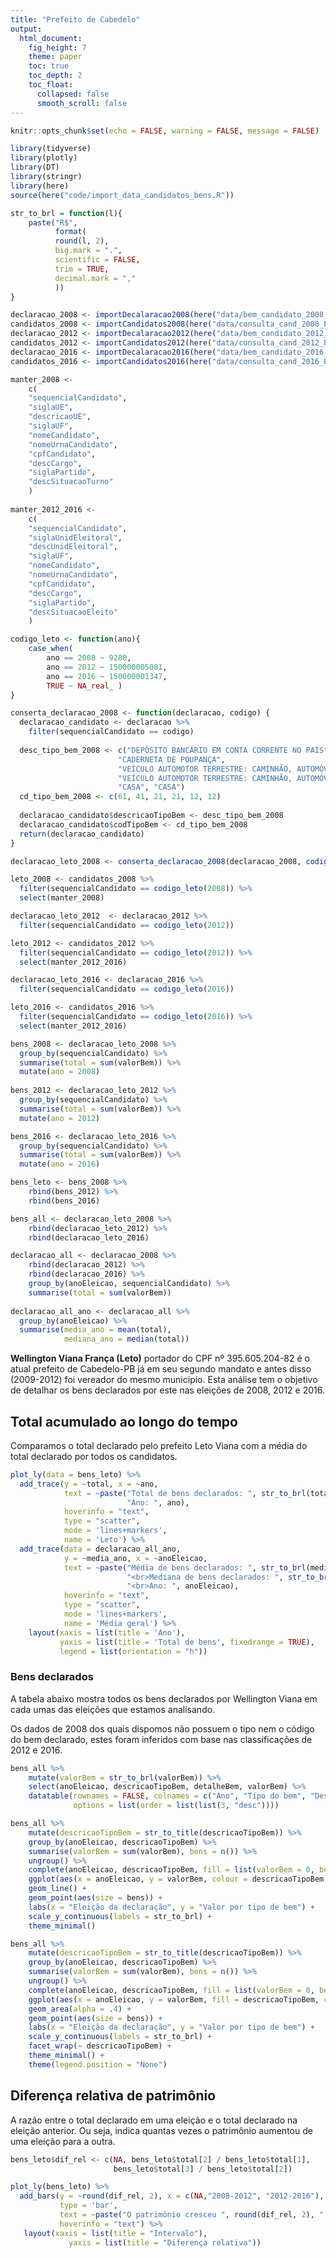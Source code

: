 ```yaml
---
title: "Prefeito de Cabedelo"
output: 
  html_document:
    fig_height: 7
    theme: paper
    toc: true
    toc_depth: 2
    toc_float:
      collapsed: false
      smooth_scroll: false
---
```


```r
knitr::opts_chunk$set(echo = FALSE, warning = FALSE, message = FALSE)

library(tidyverse)
library(plotly)
library(DT)
library(stringr)
library(here)
source(here("code/import_data_candidatos_bens.R"))

str_to_brl = function(l){
    paste("R$",
          format(
          round(l, 2),
          big.mark = ".",
          scientific = FALSE,
          trim = TRUE,
          decimal.mark = ","
          ))
} 
```


```r
declaracao_2008 <- importDecalaracao2008(here("data/bem_candidato_2008_PB.txt"))
candidatos_2008 <- importCandidatos2008(here("data/consulta_cand_2008_PB.txt"))
declaracao_2012 <- importDecalaracao2012(here("data/bem_candidato_2012_PB.txt"))
candidatos_2012 <- importCandidatos2012(here("data/consulta_cand_2012_PB.txt"))
declaracao_2016 <- importDecalaracao2016(here("data/bem_candidato_2016_PB.txt"))
candidatos_2016 <- importCandidatos2016(here("data/consulta_cand_2016_PB.txt"))

manter_2008 <-
    c(
    "sequencialCandidato",
    "siglaUE",
    "descricaoUE",
    "siglaUF",
    "nomeCandidato",
    "nomeUrnaCandidato",
    "cpfCandidato",
    "descCargo",
    "siglaPartido",
    "descSituacaoTurno"
    )
    
manter_2012_2016 <-
    c(
    "sequencialCandidato",
    "siglaUnidEleitoral",
    "descUnidEleitoral",
    "siglaUF",
    "nomeCandidato",
    "nomeUrnaCandidato",
    "cpfCandidato",
    "descCargo",
    "siglaPartido",
    "descSituacaoEleito"
    )

codigo_leto <- function(ano){
    case_when(
        ano == 2008 ~ 9280, 
        ano == 2012 ~ 150000005081,
        ano == 2016 ~ 150000001347,
        TRUE ~ NA_real_ )
}
```    

```r
conserta_declaracao_2008 <- function(declaracao, codigo) {
  declaracao_candidato <- declaracao %>%
    filter(sequencialCandidato == codigo)
  
  desc_tipo_bem_2008 <- c("DEPÓSITO BANCÁRIO EM CONTA CORRENTE NO PAÍS", 
                        "CADERNETA DE POUPANÇA", 
                        "VEÍCULO AUTOMOTOR TERRESTRE: CAMINHÃO, AUTOMÓVEL, MOTO, ETC.",
                        "VEÍCULO AUTOMOTOR TERRESTRE: CAMINHÃO, AUTOMÓVEL, MOTO, ETC.", 
                        "CASA", "CASA")
  cd_tipo_bem_2008 <- c(61, 41, 21, 21, 12, 12)
  
  declaracao_candidato$descricaoTipoBem <- desc_tipo_bem_2008
  declaracao_candidato$codTipoBem <- cd_tipo_bem_2008
  return(declaracao_candidato)
}

declaracao_leto_2008 <- conserta_declaracao_2008(declaracao_2008, codigo_leto(2008))

leto_2008 <- candidatos_2008 %>%
  filter(sequencialCandidato == codigo_leto(2008)) %>%
  select(manter_2008)

declaracao_leto_2012  <- declaracao_2012 %>%
  filter(sequencialCandidato == codigo_leto(2012))

leto_2012 <- candidatos_2012 %>%
  filter(sequencialCandidato == codigo_leto(2012)) %>%
  select(manter_2012_2016)

declaracao_leto_2016 <- declaracao_2016 %>%
  filter(sequencialCandidato == codigo_leto(2016))

leto_2016 <- candidatos_2016 %>%
  filter(sequencialCandidato == codigo_leto(2016)) %>%
  select(manter_2012_2016)

bens_2008 <- declaracao_leto_2008 %>%
  group_by(sequencialCandidato) %>%
  summarise(total = sum(valorBem)) %>%
  mutate(ano = 2008)
  
bens_2012 <- declaracao_leto_2012 %>%
  group_by(sequencialCandidato) %>%
  summarise(total = sum(valorBem)) %>%
  mutate(ano = 2012)

bens_2016 <- declaracao_leto_2016 %>%
  group_by(sequencialCandidato) %>%
  summarise(total = sum(valorBem)) %>%
  mutate(ano = 2016)

bens_leto <- bens_2008 %>% 
    rbind(bens_2012) %>% 
    rbind(bens_2016)

bens_all <- declaracao_leto_2008 %>% 
    rbind(declaracao_leto_2012) %>% 
    rbind(declaracao_leto_2016)

declaracao_all <- declaracao_2008 %>%
    rbind(declaracao_2012) %>%
    rbind(declaracao_2016) %>%
    group_by(anoEleicao, sequencialCandidato) %>%
    summarise(total = sum(valorBem))
    
declaracao_all_ano <- declaracao_all %>%
  group_by(anoEleicao) %>%
  summarise(media_ano = mean(total),
            mediana_ano = median(total))
```

**Wellington Viana França (Leto)** portador do CPF nº 395.605.204-82 é o atual prefeito de Cabedelo-PB já em seu segundo mandato e antes disso (2009-2012) foi vereador do mesmo município. Esta análise tem o objetivo de detalhar os bens declarados por este nas eleições de 2008, 2012 e 2016.

## Total acumulado ao longo do tempo

Comparamos o total declarado pelo prefeito Leto Viana com a média do total declarado por todos os candidatos.

```r
plot_ly(data = bens_leto) %>%
  add_trace(y = ~total, x = ~ano,
            text = ~paste("Total de bens declarados: ", str_to_brl(total), "<br>",
                          "Ano: ", ano),
            hoverinfo = "text",
            type = "scatter",
            mode = 'lines+markers',
            name = 'Leto') %>%
  add_trace(data = declaracao_all_ano,
            y = ~media_ano, x = ~anoEleicao,
            text = ~paste("Média de bens declarados: ", str_to_brl(media_ano),
                          "<br>Mediana de bens declarados: ", str_to_brl(mediana_ano),
                          "<br>Ano: ", anoEleicao),
            hoverinfo = "text",
            type = "scatter",
            mode = 'lines+markers',
            name = 'Média geral') %>%
    layout(xaxis = list(title = 'Ano'),
           yaxis = list(title = 'Total de bens', fixedrange = TRUE),
           legend = list(orientation = "h"))
```

### Bens declarados

A tabela abaixo mostra todos os bens declarados por Wellington Viana em cada umas das eleições que estamos analisando.

Os dados de 2008 dos quais dispomos não possuem o tipo nem o código do bem declarado, estes foram inferidos com base nas classificações de 2012 e 2016.

```r
bens_all %>%
    mutate(valorBem = str_to_brl(valorBem)) %>% 
    select(anoEleicao, descricaoTipoBem, detalheBem, valorBem) %>%
    datatable(rownames = FALSE, colnames = c("Ano", "Tipo do bem", "Descrição", "Valor"),
              options = list(order = list(list(3, "desc"))))
```

```r
bens_all %>% 
    mutate(descricaoTipoBem = str_to_title(descricaoTipoBem)) %>% 
    group_by(anoEleicao, descricaoTipoBem) %>% 
    summarise(valorBem = sum(valorBem), bens = n()) %>% 
    ungroup() %>% 
    complete(anoEleicao, descricaoTipoBem, fill = list(valorBem = 0, bens = 0)) %>% 
    ggplot(aes(x = anoEleicao, y = valorBem, colour = descricaoTipoBem)) +
    geom_line() + 
    geom_point(aes(size = bens)) + 
    labs(x = "Eleição da declaração", y = "Valor por tipo de bem") + 
    scale_y_continuous(labels = str_to_brl) + 
    theme_minimal() 
```

```r
bens_all %>% 
    mutate(descricaoTipoBem = str_to_title(descricaoTipoBem)) %>% 
    group_by(anoEleicao, descricaoTipoBem) %>% 
    summarise(valorBem = sum(valorBem), bens = n()) %>% 
    ungroup() %>% 
    complete(anoEleicao, descricaoTipoBem, fill = list(valorBem = 0, bens = 0)) %>% 
    ggplot(aes(x = anoEleicao, y = valorBem, fill = descricaoTipoBem, color = descricaoTipoBem)) +
    geom_area(alpha = .4) + 
    geom_point(aes(size = bens)) +
    labs(x = "Eleição da declaração", y = "Valor por tipo de bem") + 
    scale_y_continuous(labels = str_to_brl) + 
    facet_wrap(~ descricaoTipoBem) + 
    theme_minimal() + 
    theme(legend.position = "None")
```


## Diferença relativa de patrimônio

A razão entre o total declarado em uma eleição e o total declarado na eleição anterior. Ou seja, indica quantas vezes o patrimônio aumentou de uma eleição para a outra.

```r
bens_leto$dif_rel <- c(NA, bens_leto$total[2] / bens_leto$total[1], 
                       bens_leto$total[3] / bens_leto$total[2])

plot_ly(bens_leto) %>%
  add_bars(y = ~round(dif_rel, 2), x = c(NA,"2008-2012", "2012-2016"),
           type = 'bar', 
           text = ~paste("O patrimônio cresceu ", round(dif_rel, 2), " vezes entre ", ano-4, " e ", ano), 
           hoverinfo = "text") %>%
   layout(xaxis = list(title = "Intervalo"),
             yaxis = list(title = "Diferença relativa"))

```
